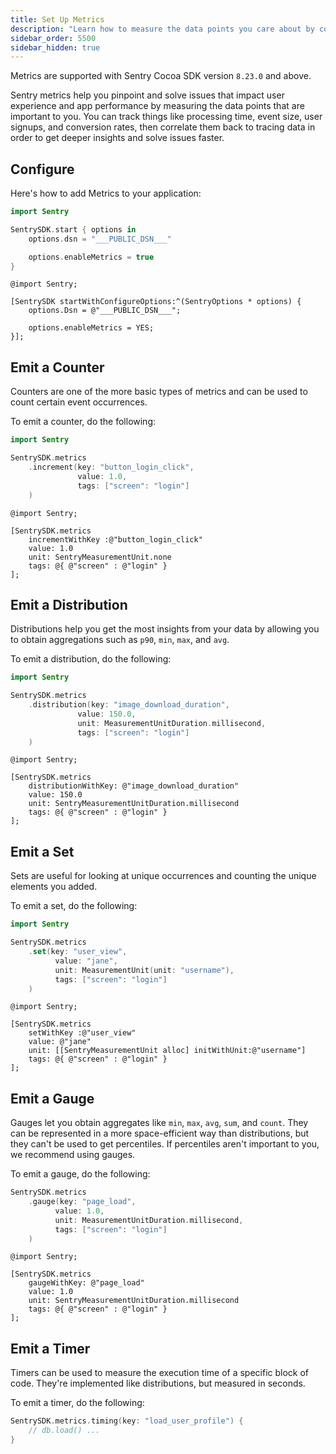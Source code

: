 ```yaml
---
title: Set Up Metrics
description: "Learn how to measure the data points you care about by configuring Metrics in your app."
sidebar_order: 5500
sidebar_hidden: true
---
```


<Include name="metrics-api-change.mdx" />

<Alert>

Metrics are supported with Sentry Cocoa SDK version `8.23.0` and above.

</Alert>

Sentry metrics help you pinpoint and solve issues that impact user experience and app performance by measuring the data points that are important to you. You can track things like processing time, event size, user signups, and conversion rates, then correlate them back to tracing data in order to get deeper insights and solve issues faster.

## Configure

Here's how to add Metrics to your application:

```swift {tabTitle:Swift}
import Sentry

SentrySDK.start { options in
    options.dsn = "___PUBLIC_DSN___"

    options.enableMetrics = true
}
```

```objc {tabTitle:Objective-C}
@import Sentry;

[SentrySDK startWithConfigureOptions:^(SentryOptions * options) {
    options.Dsn = @"___PUBLIC_DSN___";

    options.enableMetrics = YES;
}];
```

## Emit a Counter

Counters are one of the more basic types of metrics and can be used to count certain event occurrences.

To emit a counter, do the following:

```swift {tabTitle:Swift}
import Sentry

SentrySDK.metrics
    .increment(key: "button_login_click",
               value: 1.0,
               tags: ["screen": "login"]
    )
```

```objc {tabTitle:Objective-C}
@import Sentry;

[SentrySDK.metrics
    incrementWithKey :@"button_login_click"
    value: 1.0
    unit: SentryMeasurementUnit.none
    tags: @{ @"screen" : @"login" }
];
```

## Emit a Distribution

Distributions help you get the most insights from your data by allowing you to obtain aggregations such as `p90`, `min`, `max`, and `avg`.

To emit a distribution, do the following:

```swift {tabTitle:Swift}
import Sentry

SentrySDK.metrics
    .distribution(key: "image_download_duration",
               value: 150.0,
               unit: MeasurementUnitDuration.millisecond,
               tags: ["screen": "login"]
    )
```

```objc {tabTitle:Objective-C}
@import Sentry;

[SentrySDK.metrics
    distributionWithKey: @"image_download_duration"
    value: 150.0
    unit: SentryMeasurementUnitDuration.millisecond
    tags: @{ @"screen" : @"login" }
];
```

## Emit a Set

Sets are useful for looking at unique occurrences and counting the unique elements you added.

To emit a set, do the following:

```swift {tabTitle:Swift}
import Sentry

SentrySDK.metrics
    .set(key: "user_view",
          value: "jane",
          unit: MeasurementUnit(unit: "username"),
          tags: ["screen": "login"]
    )
```

```objc {tabTitle:Objective-C}
@import Sentry;

[SentrySDK.metrics
    setWithKey :@"user_view"
    value: @"jane"
    unit: [[SentryMeasurementUnit alloc] initWithUnit:@"username"]
    tags: @{ @"screen" : @"login" }
];
```

## Emit a Gauge

Gauges let you obtain aggregates like `min`, `max`, `avg`, `sum`, and `count`. They can be represented in a more space-efficient way than distributions, but they can't be used to get percentiles. If percentiles aren't important to you, we recommend using gauges.

To emit a gauge, do the following:

```swift {tabTitle:Swift}
SentrySDK.metrics
    .gauge(key: "page_load",
          value: 1.0,
          unit: MeasurementUnitDuration.millisecond,
          tags: ["screen": "login"]
    )
```

```objc {tabTitle:Objective-C}
@import Sentry;

[SentrySDK.metrics
    gaugeWithKey: @"page_load"
    value: 1.0
    unit: SentryMeasurementUnitDuration.millisecond
    tags: @{ @"screen" : @"login" }
];
```

## Emit a Timer

Timers can be used to measure the execution time of a specific block of code. They're implemented like distributions, but measured in seconds.

To emit a timer, do the following:

```swift {tabTitle:Swift}
SentrySDK.metrics.timing(key: "load_user_profile") {
    // db.load() ...
}
```
